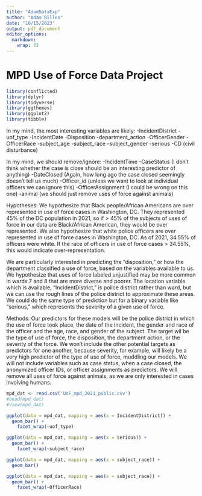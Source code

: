 ```yaml
---
title: "AdamDataExp"
author: "Adam Billen"
date: "10/15/2023"
output: pdf_document
editor_options: 
  markdown: 
    wrap: 72
---
```


# MPD Use of Force Data Project

```r
library(conflicted)
library(dplyr)
library(tidyverse)
library(ggthemes)
library(ggplot2)
library(tibble)
```

In my mind, the most interesting variables are likely: -IncidentDistrict
-uof_type -IncidentDate -Disposition -department_action -OfficerGender
-OfficerRace -subject_age -subject_race -subject_gender -serious -CD
(civil disturbance)

In my mind, we should remove/ignore: -IncidentTime -CaseStatus (I don't
think whether the case is close should be an interesting predictor of
anything) -DateClosed (Again, how long ago the case closed seemingly
doesn't tell us much) -Officer_id (unless we want to look at individual
officers we can ignore this) -OfficerAssignment (I could be wrong on
this one) -animal (we should just remove uses of force against animals)

Hypotheses: We hypothesize that Black people/African Americans are over
represented in use of force cases in Washington, DC. They represented
45% of the DC population in 2021, so if \> 45% of the subjects of uses
of force in our data are Black/African American, they would be over
represented. We also hypothesize that white police officers are over
represented in use of force cases in Washington, DC. As of 2021, 34.55%
of officers were white. If the race of officers in use of force cases \>
34.55%, this would indicate over-representation.

We are particularly interested in predicting the "disposition," or how
the department classified a use of force, based on the variables
available to us. We hypothesize that uses of force labeled unjustified
may be more common in wards 7 and 8 that are more diverse and poorer.
The location variable which is available, "IncidentDistrict," is police
district rather than ward, but we can use the rough lines of the police
district to approximate these areas. We could do the same type of
prediction but for a binary variable like "serious," which represents
the severity of a given use of force.

Methods: Our predictors for these models will be the police district in
which the use of force took place, the date of the incident, the gender
and race of the officer and the age, race, and gender of the subject.
The target wil be the type of use of force, the disposition, the
department action, or the severity of the force. We won't include the
other potential targets as predictors for one another, because severity,
for example, will likely be a very high predictor of the type of use of
force, muddling our models. We will not include variables such as case
status, when a case closed, the anonymized officer IDs, or officer
assignments as predictors. We will remove all uses of force against
animals, as we are only interested in cases involving humans.

```r
mpd_dat <- read.csv('UoF_mpd_2021_public.csv')
#head(mpd_dat)
#View(mpd_dat)

ggplot(data = mpd_dat, mapping = aes(x = IncidentDistrict)) + 
  geom_bar() +
    facet_wrap(~uof_type)

```

```r
ggplot(data = mpd_dat, mapping = aes(x = serious)) + 
  geom_bar() +
    facet_wrap(~subject_race)

```

```r
ggplot(data = mpd_dat, mapping = aes(x = subject_race)) + 
  geom_bar()

```

```r
ggplot(data = mpd_dat, mapping = aes(x = subject_race)) + 
  geom_bar() +
    facet_wrap(~OfficerRace)
```
